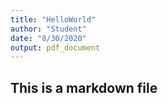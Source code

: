 ```yaml
---
title: "HelloWorld"
author: "Student"
date: "8/30/2020"
output: pdf_document
---
```


## This is a markdown file
